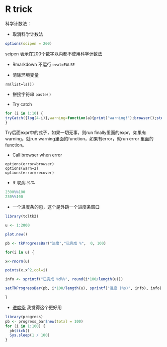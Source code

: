 # R trick

科学计数法：

- 取消科学计数法
```r
options(scipen = 200)
```
scipen 表示在200个数字以内都不使用科学计数法

- Rmarkdown 不运行
``` eval=FALSE ```

- 清除环境变量

```rm(list=ls())```

- 拼接字符串
```paste()```


- Try catch

```r
for (i in 1:10) {
tryCatch({log(4-i)},warning=function(a){print("warning!");browser();stop()},finally = {print(i);})
}
```
Try后面expr中的式子，如果一切无事，则run finally里面的expr，如果有warning，就run warning里面的function，如果有error，就run error 里面的function。

- Call browser when error

```
options(error=browser)
options(warn=2)
options(error=recover)
```


- R 取余:%%
```r
2300%%100 
230%%100
```

- 一个进度条的包，这个是外跳一个进度条窗口

```r
library(tcltk2)

u <- 1:2000

plot.new()

pb <- tkProgressBar("进度","已完成 %",  0, 100)

for(i in u) {

x<-rnorm(u)

points(x,x^2,col=i)

info <- sprintf("已完成 %d%%", round(i*100/length(u)))

setTkProgressBar(pb, i*100/length(u), sprintf("进度 (%s)", info), info)

}

```


- [进度条](https://github.com/r-lib/progress)
我觉得这个更好用

```r
library(progress)
pb <- progress_bar$new(total = 100)
for (i in 1:100) {
  pb$tick()
  Sys.sleep(1 / 100)
}
```